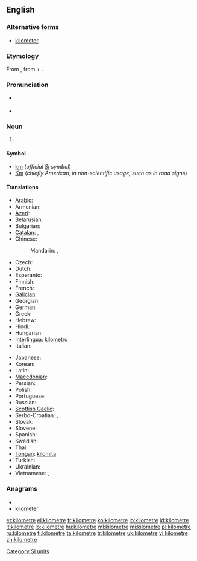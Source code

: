 {{also|kilòmetre}}
==English==

===Alternative forms===
* {{qualifier|US}} [[kilometer]]

===Etymology===
From {{etyl|fr}} {{term|kilomètre|lang=fr}}, from {{etyl|grc}} {{term|χίλιοι||thousand|tr=khilioi|lang=grc|sc=polytonic}} + {{term|μέτρον||measure|tr=metron|lang=grc|sc=polytonic}}.

===Pronunciation===
* {{a|American English}} {{IPA|/ˈkɪləˌmitɚ/|/kɪˈlɑməˌtɚ/}}
* {{audio|En-us-kilometre.ogg|Audio (US)}}

===Noun===
{{en-noun}}

# {{British|Canada}} {{SI-unit|kilo|metre|length}}

====Symbol====
* [[km]] (''official [[SI]] symbol'')
* [[Km]] (''chiefly American, in non-scientific usage, such as in road signs'')

====Translations====
{{trans-top|unit of measure}}
* Arabic: {{t|ar|كيلومتر|m|tr=kilomítr}}
* Armenian: {{t+|hy|կիլոմետր|tr=kilometr}}
* [[Azeri]]: {{t-|az|kilometr|xs=Azeri}}
* Belarusian: {{t|be|кіламетр|m|tr=kilamétr|xs=Belarusian}}
* Bulgarian: {{t+|bg|километър|m|tr=kilométǎr}}
* [[Catalan]]: {{t-|ca|quilòmetre|m}}, {{t-|ca|kilòmetre|m}}
* Chinese:
*: Mandarin: {{t-|cmn|公里|tr=gōnglǐ|sc=Hani}}, {{t|cmn|千米|tr=qiān-mǐ|sc=Hani}}
* Czech: {{t+|cs|kilometr|m}}
* Dutch: {{t+|nl|kilometer}}
* Esperanto: {{t-|eo|kilometro|xs=Esperanto}}
* Finnish: {{t+|fi|kilometri}}
* French: {{t+|fr|kilomètre|m}}
* [[Galician]]: {{t-|gl|quilómetro|m|xs=Galician}}
* Georgian: {{t-|ka|კილომეტრი|tr=kilometri|sc=Geor|xs=Georgian}}
* German: {{t+|de|Kilometer|m}}
* Greek: {{t+|el|χιλιόμετρο|n|tr=çiliómetro}}
* Hebrew: {{t|he|קילומטר|m|tr=kilometer}}
* Hindi: {{t|hi|किलोमीटर|tr=kilōmīṭar|xs=Hindi}}
* Hungarian: {{t+|hu|kilométer}}
* [[Interlingua]]: [[kilometro]]
* Italian: {{t+|it|chilometro|m}}
{{trans-mid}}
* Japanese: {{t+|ja|キロメートル|tr=kiromētoru}}
* Korean: {{t|ko|킬롬미터|tr=kilomiteo|sc=Hang}}
* Latin: {{t|la|chiliometrum|n}}
* [[Macedonian]]: {{t-|mk|километар|m|tr=kilométar}}
* Persian: {{t-|fa|کیلومتر|tr=kilometr}}
* Polish: {{t+|pl|kilometr|m}}
* Portuguese: {{t+|pt|quilômetro|m}}
* Russian: {{t+|ru|километр|m|tr=kilométr}}
* [[Scottish Gaelic]]: {{t-|gd|cilemeatair|m|xs=Scottish Gaelic}}
* Serbo-Croatian: {{t|sh|километар|m|sc=Cyrl|xs=Serbo-Croatian}},  {{t|sh|kilometar|m|xs=Serbo-Croatian}}
* Slovak: {{t-|sk|kilometer}}
* Slovene: {{t+|sl|kilometer}}
* Spanish: {{t-|es|kilómetro|m}}
* Swedish: {{t+|sv|kilometer|c}}
* Thai: {{t|th|กิโลเมตร|tr=kilometr}}
* [[Tongan]]: [[kilomita]]
* Turkish: {{t+|tr|kilometre}}
* Ukrainian: {{t|uk|кілометр|m|tr=kilométr|xs=Ukrainian}}
* Vietnamese: {{t+|vi|cây số|xs=Vietnamese}},  {{t|vi|kilômet|xs=Vietnamese}}
{{trans-bottom}}

===Anagrams===
* {{alphagram|eeiklmort}}
* [[kilometer#English|kilometer]]

[[Category:SI units]]

[[et:kilometre]]
[[el:kilometre]]
[[fr:kilometre]]
[[ko:kilometre]]
[[io:kilometre]]
[[id:kilometre]]
[[it:kilometre]]
[[lo:kilometre]]
[[hu:kilometre]]
[[ml:kilometre]]
[[mi:kilometre]]
[[pl:kilometre]]
[[ru:kilometre]]
[[fi:kilometre]]
[[ta:kilometre]]
[[tr:kilometre]]
[[uk:kilometre]]
[[vi:kilometre]]
[[zh:kilometre]]